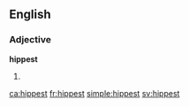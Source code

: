 ==English==

===Adjective===
'''hippest'''
# {{en-superlative of|hip}}

[[ca:hippest]]
[[fr:hippest]]
[[simple:hippest]]
[[sv:hippest]]